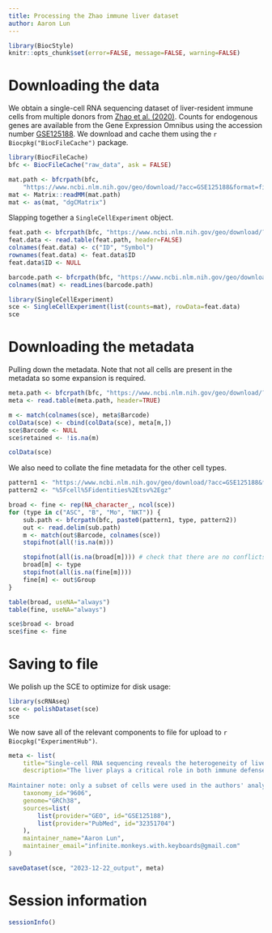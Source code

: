 ```yaml
---
title: Processing the Zhao immune liver dataset
author: Aaron Lun
---
```


```r
library(BiocStyle)
knitr::opts_chunk$set(error=FALSE, message=FALSE, warning=FALSE)
```

# Downloading the data

We obtain a single-cell RNA sequencing dataset of liver-resident immune cells from multiple donors from [Zhao et al. (2020)](https://doi.org/10.1038/s41421-020-0157-z).
Counts for endogenous genes are available from the Gene Expression Omnibus
using the accession number [GSE125188](https://www.ncbi.nlm.nih.gov/geo/query/acc.cgi?acc=GSE125188).
We download and cache them using the `r Biocpkg("BiocFileCache")` package.

```r
library(BiocFileCache)
bfc <- BiocFileCache("raw_data", ask = FALSE)

mat.path <- bfcrpath(bfc, 
    "https://www.ncbi.nlm.nih.gov/geo/download/?acc=GSE125188&format=file&file=GSE125188%5FCD45%2B%5Fmatrix%2Emtx%2Egz")
mat <- Matrix::readMM(mat.path)
mat <- as(mat, "dgCMatrix")
```

Slapping together a `SingleCellExperiment` object.

```r
feat.path <- bfcrpath(bfc, "https://www.ncbi.nlm.nih.gov/geo/download/?acc=GSE125188&format=file&file=GSE125188%5FCD45%2B%5Fgenes%2Etsv%2Egz")
feat.data <- read.table(feat.path, header=FALSE)
colnames(feat.data) <- c("ID", "Symbol")
rownames(feat.data) <- feat.data$ID
feat.data$ID <- NULL

barcode.path <- bfcrpath(bfc, "https://www.ncbi.nlm.nih.gov/geo/download/?acc=GSE125188&format=file&file=GSE125188%5FCD45%2B%5Fbarcodes%2Etsv%2Egz")
colnames(mat) <- readLines(barcode.path)

library(SingleCellExperiment)
sce <- SingleCellExperiment(list(counts=mat), rowData=feat.data)
sce
```

# Downloading the metadata

Pulling down the metadata. 
Note that not all cells are present in the metadata so some expansion is required.

```r
meta.path <- bfcrpath(bfc, "https://www.ncbi.nlm.nih.gov/geo/download/?acc=GSE125188&format=file&file=GSE125188%5FCD45%2B%5Fcell%5Fidentities%2Etsv%2Egz")
meta <- read.table(meta.path, header=TRUE)

m <- match(colnames(sce), meta$Barcode)
colData(sce) <- cbind(colData(sce), meta[m,])
sce$Barcode <- NULL
sce$retained <- !is.na(m)

colData(sce)
```

We also need to collate the fine metadata for the other cell types.

```r
pattern1 <- "https://www.ncbi.nlm.nih.gov/geo/download/?acc=GSE125188&format=file&file=GSE125188%5F" 
pattern2 <- "%5Fcell%5Fidentities%2Etsv%2Egz"

broad <- fine <- rep(NA_character_, ncol(sce))
for (type in c("ASC", "B", "Mo", "NKT")) {
    sub.path <- bfcrpath(bfc, paste0(pattern1, type, pattern2))
    out <- read.delim(sub.path)
    m <- match(out$Barcode, colnames(sce))
    stopifnot(all(!is.na(m)))

    stopifnot(all(is.na(broad[m]))) # check that there are no conflicts
    broad[m] <- type
    stopifnot(all(is.na(fine[m])))
    fine[m] <- out$Group
}

table(broad, useNA="always")
table(fine, useNA="always")

sce$broad <- broad
sce$fine <- fine
```

# Saving to file

We polish up the SCE to optimize for disk usage:

```r
library(scRNAseq)
sce <- polishDataset(sce)
sce
```

We now save all of the relevant components to file for upload to `r Biocpkg("ExperimentHub")`.

```r
meta <- list(
    title="Single-cell RNA sequencing reveals the heterogeneity of liver-resident immune cells in human",
    description="The liver plays a critical role in both immune defense and tolerance in the body. The liver-resident immune cells (LrICs) determine the immune properties, but the unique composition and heterogeneity of these cells are incompletely understood. Here, we dissect the diversity of LrICs by a comprehensive transcriptomic profiling using the unbiased single-cell RNA-sequencing (scRNA-seq). A total of 70, 706 of CD45+ immune cells from the paired liver perfusion, spleen and peripheral blood as references were profiled. We identified more than 30 discrete cell populations comprising 13 of T and NK cell, 7 of B cell, 4 of plasma cell, and 8 of myeloid cell subsets in human liver and donor-paired spleen and blood, and characterized their tissue distribution, gene expression and functional modules. Especially, four of CXCR6+ T and NK cell subsets were found to be present preferentially in the liver, where they manifested heterogeneity, distinct function and prominent homeostatic proliferation. We propose a universal category system of T and NK cells based on distinct chemokine receptors, confirmed subsequently by phenotype, transcriptional factors and functionality. We also identified adaptive changes by the spleen and liver-derived monocyte and macrophage populations. Finally, we give a global glimpse on B cell and plasma cell subsets in human spleen and liver. We, therefore, reveal the heterogeneity and functional diversity of LrICs in human. This study presents comprehensively the landscape of LrICs and will enable further study on their roles in various human diseases.
    
Maintainer note: only a subset of cells were used in the authors' analysis. These cells can be identified from the `retained` field in the column annotations.",
    taxonomy_id="9606",
    genome="GRCh38",
    sources=list(
        list(provider="GEO", id="GSE125188"),
        list(provider="PubMed", id="32351704")
    ),
    maintainer_name="Aaron Lun",
    maintainer_email="infinite.monkeys.with.keyboards@gmail.com"
)

saveDataset(sce, "2023-12-22_output", meta)
```

# Session information {-}

```r
sessionInfo()
```
